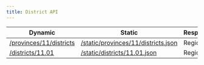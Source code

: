 ```yaml
---
title: District API
---
```



<APISupportedBadges />

| Dynamic                                                                                 | Static                                                                                                           | Response |
| --------------------------------------------------------------------------------------- | ---------------------------------------------------------------------------------------------------------------- | -------- |
| [/provinces/11/districts](https://regions-of-indonesia.deno.dev/provinces/11/districts) | [/static/provinces/11/districts.json](https://regions-of-indonesia.github.io/static/provinces/11/districts.json) | Region[] |
| [/districts/11.01](https://regions-of-indonesia.deno.dev/districts/11.01)               | [/static/districts/11.01.json](https://regions-of-indonesia.github.io/static/districts/11.01.json)               | Region   |
